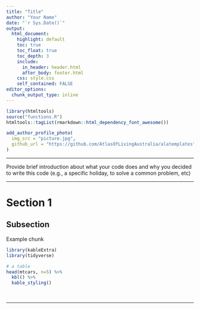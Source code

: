 ```yaml
---
title: "Title"
author: "Your Name"
date: "`r Sys.Date()`"
output:
  html_document:
    highlight: default
    toc: true
    toc_float: true
    toc_depth: 3
    include:
      in_header: header.html
      after_body: footer.html
    css: style.css
    self_contained: FALSE
editor_options: 
  chunk_output_type: inline
---
```


```r
library(htmltools)
source("functions.R")
htmltools::tagList(rmarkdown::html_dependency_font_awesome())
```

<!-- Picture & Github link in upper right corner -->

```r
add_author_profile_photo(
  img_src = "picture.jpg",
  github_url = "https://github.com/AtlasOfLivingAustralia/alatemplates"
)
```



------------------------------------------------------------------------------

Provide brief introduction about what your code does and why you decided to write this code (e.g., a specific holiday, to solve a common problem, etc)

------------------------------------------------------------------------------

# Section 1

## Subsection

Example chunk

```r
library(kableExtra)
library(tidyverse)

# a table
head(mtcars, n=5) %>%
  kbl() %>%
  kable_styling()
```

<br>

------------------------------------------------------------------------------
